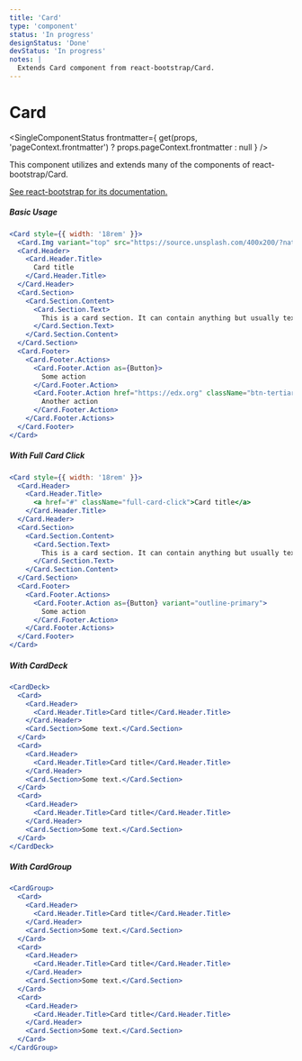 ```yaml
---
title: 'Card'
type: 'component'
status: 'In progress'
designStatus: 'Done'
devStatus: 'In progress'
notes: |
  Extends Card component from react-bootstrap/Card.
---
```



# Card

<SingleComponentStatus
  frontmatter={
    get(props, 'pageContext.frontmatter') ? props.pageContext.frontmatter : null
  }
/>

<p>This component utilizes and extends many of the components of react-bootstrap/Card.</p>

<p>
  <a href="https://react-bootstrap.github.io/components/cards/" target="_blank" rel="noopener noreferrer">
    See react-bootstrap for its documentation.
  </a>
</p>

##### Basic Usage

```jsx live
<Card style={{ width: '18rem' }}>
  <Card.Img variant="top" src="https://source.unsplash.com/400x200/?nature,flower" />
  <Card.Header>
    <Card.Header.Title>
      Card title
    </Card.Header.Title>
  </Card.Header>
  <Card.Section>
    <Card.Section.Content>
      <Card.Section.Text>
        This is a card section. It can contain anything but usually text, a list, or list of links. Multiple sections have a card divider between them.
      </Card.Section.Text>
    </Card.Section.Content>
  </Card.Section>
  <Card.Footer>
    <Card.Footer.Actions>
      <Card.Footer.Action as={Button}>
        Some action
      </Card.Footer.Action>
      <Card.Footer.Action href="https://edx.org" className="btn-tertiary">
        Another action
      </Card.Footer.Action>
    </Card.Footer.Actions>
  </Card.Footer>
</Card>
```

##### With Full Card Click

```jsx live
<Card style={{ width: '18rem' }}>
  <Card.Header>
    <Card.Header.Title>
      <a href="#" className="full-card-click">Card title</a>
    </Card.Header.Title>
  </Card.Header>
  <Card.Section>
    <Card.Section.Content>
      <Card.Section.Text>
        This is a card section. It can contain anything but usually text, a list, or list of links. Multiple sections have a card divider between them.
      </Card.Section.Text>
    </Card.Section.Content>
  </Card.Section>
  <Card.Footer>
    <Card.Footer.Actions>
      <Card.Footer.Action as={Button} variant="outline-primary">
        Some action
      </Card.Footer.Action>
    </Card.Footer.Actions>
  </Card.Footer>
</Card>
```

##### With CardDeck

```jsx live
<CardDeck>
  <Card>
    <Card.Header>
      <Card.Header.Title>Card title</Card.Header.Title>
    </Card.Header>
    <Card.Section>Some text.</Card.Section>
  </Card>
  <Card>
    <Card.Header>
      <Card.Header.Title>Card title</Card.Header.Title>
    </Card.Header>
    <Card.Section>Some text.</Card.Section>
  </Card>
  <Card>
    <Card.Header>
      <Card.Header.Title>Card title</Card.Header.Title>
    </Card.Header>
    <Card.Section>Some text.</Card.Section>
  </Card>
</CardDeck>
```

##### With CardGroup

```jsx live
<CardGroup>
  <Card>
    <Card.Header>
      <Card.Header.Title>Card title</Card.Header.Title>
    </Card.Header>
    <Card.Section>Some text.</Card.Section>
  </Card>
  <Card>
    <Card.Header>
      <Card.Header.Title>Card title</Card.Header.Title>
    </Card.Header>
    <Card.Section>Some text.</Card.Section>
  </Card>
  <Card>
    <Card.Header>
      <Card.Header.Title>Card title</Card.Header.Title>
    </Card.Header>
    <Card.Section>Some text.</Card.Section>
  </Card>
</CardGroup>
```
